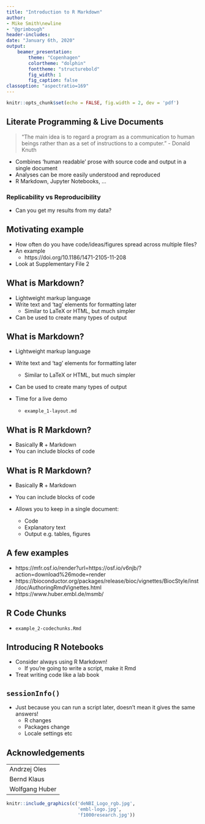 ```yaml
---
title: "Introduction to R Markdown"
author: 
- Mike Smith\newline
- "@grimbough"
header-includes:
date: "January 6th, 2020"
output: 
    beamer_presentation:
        theme: "Copenhagen"
        colortheme: "dolphin"
        fonttheme: "structurebold"
        fig_width: 1
        fig_caption: false
classoption: "aspectratio=169"
---
```


```r
knitr::opts_chunk$set(echo = FALSE, fig.width = 2, dev = 'pdf')
```


## Literate Programming & Live Documents

> "The main idea is to regard a program as a communication to human beings rather than as a set of instructions to a computer." - Donald Knuth

- Combines ‘human readable’ prose with source code and output in a single document
- Analyses can be more easily understood and reproduced
- R Markdown, Jupyter Notebooks, ...

### Replicability vs Reproducibility

- Can you get my results from my data?

## Motivating example

- How often do you have code/ideas/figures spread across multiple files?
- An example
    - https://doi.org/10.1186/1471-2105-11-208
- Look at Supplementary File 2

## What is Markdown?

- Lightweight markup language
- Write text and 'tag' elements for formatting later
    - Similar to LaTeX or HTML, but much simpler
- Can be used to create many types of output
    
## What is Markdown?

- Lightweight markup language
- Write text and 'tag' elements for formatting later
    - Similar to LaTeX or HTML, but much simpler
- Can be used to create many types of output

- Time for a live demo
    - `example_1-layout.md`

## What is R Markdown?

- Basically **R** + Markdown
- You can include blocks of code 

## What is R Markdown?

- Basically **R** + Markdown
- You can include blocks of code 

- Allows you to keep in a single document:
    - Code 
    - Explanatory text
    - Output e.g. tables, figures
    
## A few examples 

- https://mfr.osf.io/render?url=https://osf.io/v6njb/?action=download%26mode=render
- https://bioconductor.org/packages/release/bioc/vignettes/BiocStyle/inst/doc/AuthoringRmdVignettes.html
- https://www.huber.embl.de/msmb/

## R Code Chunks

- `example_2-codechunks.Rmd`

## Introducing R Notebooks

- Consider always using R Markdown!
    - If you're going to write a script, make it Rmd
- Treat writing code like a lab book

## `sessionInfo()`

- Just because you can run a script later, doesn't mean it gives the same answers!
    - R changes
    - Packages change
    - Locale settings etc
    
## Acknowledgements

|      |
|-------------|
| Andrzej Oles |
| Bernd Klaus |
| Wolfgang Huber |

```r
knitr::include_graphics(c('deNBI_Logo_rgb.jpg',
                          'embl-logo.jpg',
                          'f1000research.jpg'))
```



